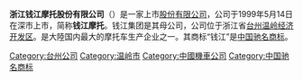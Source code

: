 {{unreferenced|time=2019-07-12T09:24:51+00:00}}
'''浙江钱江摩托股份有限公司'''（{{Szse|000913}}）是一家上市[[股份有限公司|股份有限公司]]，公司于1999年5月14日在深市上市，简称'''钱江摩托'''。钱江集团是其母公司，公司位于浙江省[[台州|台州]][[温岭经济开发区|温岭经济开发区]]。是大陸国内最大的摩托车生产企业之一。其商标“钱江”是[[中国驰名商标|中国驰名商标]]。

{{公司小作品}}

[[Category:台州公司|Category:台州公司]]
[[Category:温岭市|Category:温岭市]]
[[Category:中國機車公司|Category:中國機車公司]]
[[Category:中国驰名商标|Category:中国驰名商标]]